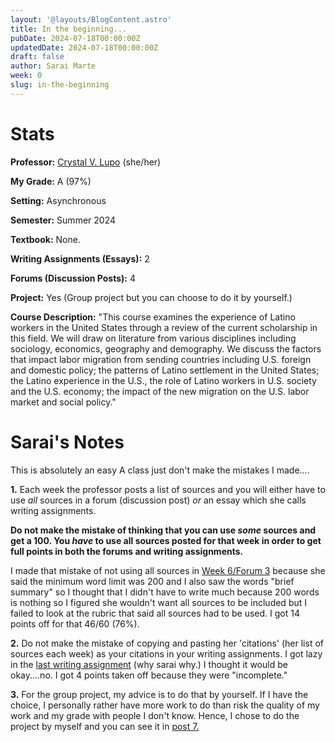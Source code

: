 ```yaml
---
layout: '@layouts/BlogContent.astro'
title: In the beginning...
pubDate: 2024-07-18T00:00:00Z 
updatedDate: 2024-07-18T00:00:00Z 
draft: false
author: Sarai Marte
week: 0
slug: in-the-beginning
---
```



# Stats

**Professor:** <a href = "https://www.ratemyprofessors.com/professor/1876666">Crystal V. Lupo</a> (she/her)

**My Grade:** A (97%)

**Setting:** Asynchronous

**Semester:** Summer 2024 

**Textbook:** None. 

**Writing Assignments (Essays):** 2

**Forums (Discussion Posts):** 4

**Project:** Yes (Group project but you can choose to do it by yourself.)

**Course Description:** "This course examines the experience of Latino workers in the United States through a review of the current scholarship in this field.  We will draw on literature from various disciplines including sociology, economics, geography and demography.  We discuss the factors that impact labor migration from sending countries including U.S. foreign and domestic policy; the patterns of Latino settlement in the United States; the Latino experience in the U.S., the role of Latino workers in U.S. society and the U.S. economy; the impact of the new migration on the U.S. labor market and social policy."

# Sarai's Notes

This is absolutely an easy A class just don't make the mistakes I made....

**1.** Each week the professor posts a list of sources and you will either have to use *all* sources in a forum (discussion post) *or* an essay which she calls writing assignments. 

**Do not make the mistake of thinking that you can use *some* sources and get a 100. You *have* to use all sources posted for that week in order to get full points in both the forums and writing assignments.**

I made that mistake of not using all sources in <a href = "http://localhost:4321/latinoWorkers/spatial-and-skills-mismatch#:~:text=100%20words%20min)-,.,-My%20Forum%203">Week 6/Forum 3</a> because she said the minimum word limit was 200 and I also saw the words "brief summary" so I thought that I didn't have to write much because 200 words is nothing so I figured she wouldn't want all sources to be included but I failed to look at the rubric that said all sources had to be used.  I got 14 points off for that 46/60 (76%).

**2.** Do not make the mistake of copying and pasting her 'citations' (her list of sources each week) as your citations in your writing assignments. I got lazy in the <a href = "http://localhost:4321/latinoWorkers/organizing-latino-workers#:~:text=and%20the%20week%E2%80%99s-,readings,-.">last writing assignment</a> (why sarai why.) I thought it would be okay....no. I got 4 points taken off because they were "incomplete."

**3.** For the group project, my advice is to do that by yourself. If I have the choice, I personally rather have more work to do than risk the quality of my work and my grade with people I don't know. Hence, I chose to do the project by myself and you can see it in <a href = "http://localhost:4321/latinoWorkers/course-project-work-week#:~:text=feature%20in%20powerpoint.-,%22%22%22,Project%20Powerpoint%20and%20Notes%20Document%20%7C%20Grade%3A%20195/195,-Menu">post 7.</a>

<IntegrityLabel/>
